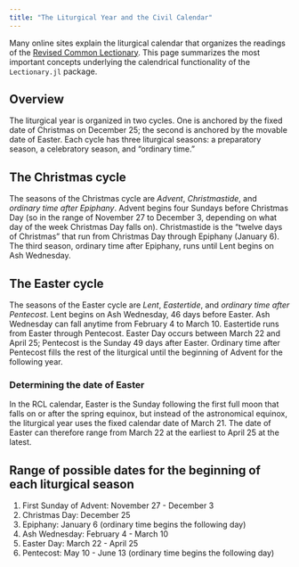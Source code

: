 ```yaml
---
title: "The Liturgical Year and the Civil Calendar"
---
```



::: {.callout-note}
Many online sites explain the liturgical calendar that organizes the readings of the [Revised Common Lectionary](../rcl.qmd). This page summarizes the most important concepts underlying the calendrical functionality of the `Lectionary.jl` package.
:::



## Overview

The liturgical year is organized in two cycles. One is anchored by the fixed date of Christmas on December 25; the second is anchored by the movable date of Easter. Each cycle has three liturgical seasons: a preparatory season, a celebratory season, and "ordinary time."

## The Christmas cycle

The seasons of the Christmas cycle are *Advent*, *Christmastide*, and *ordinary time after Epiphany*.
Advent begins four Sundays before Christmas Day (so in the range of November 27 to  December 3, depending on what day of the week Christmas Day falls on). Christmastide is the "twelve days of Christmas" that run from Christmas Day through Epiphany (January 6). The third season, ordinary time after Epiphany, runs until Lent begins on Ash Wednesday.

## The Easter cycle

The seasons of the Easter cycle are *Lent*, *Eastertide*, and *ordinary time after Pentecost*.
Lent begins on Ash Wednesday, 46 days before Easter. Ash Wednesday can fall anytime from February 4 to March 10. Eastertide runs from Easter through Pentecost. Easter Day occurs between March 22 and April 25;  Pentecost is the Sunday 49 days after Easter. Ordinary time after Pentecost fills the rest of the liturgical until the beginning of Advent for the following year.


### Determining the date of Easter

In the RCL calendar, Easter is the Sunday following the first full moon that falls on or after the spring equinox, but instead of the astronomical equinox, the liturgical year uses the fixed calendar date of March 21. The date of Easter can therefore range from March 22 at the earliest to April 25 at the latest.


## Range of possible dates for the beginning of each liturgical season

1. First Sunday of Advent: November 27 -  December 3
2. Christmas Day: December 25
3. Epiphany: January 6 (ordinary time begins the following day)
2. Ash Wednesday: February 4 - March 10
3. Easter Day:  March 22 -  April 25
4. Pentecost:  May 10 -  June 13 (ordinary time begins the following day)